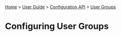 [[Home]] > [[User Guide]] > [[UserGuide/Configuration API|Configuration API]] > [[UserGuide/Configuration/User Groups|User Groups]]

= Configuring User Groups =